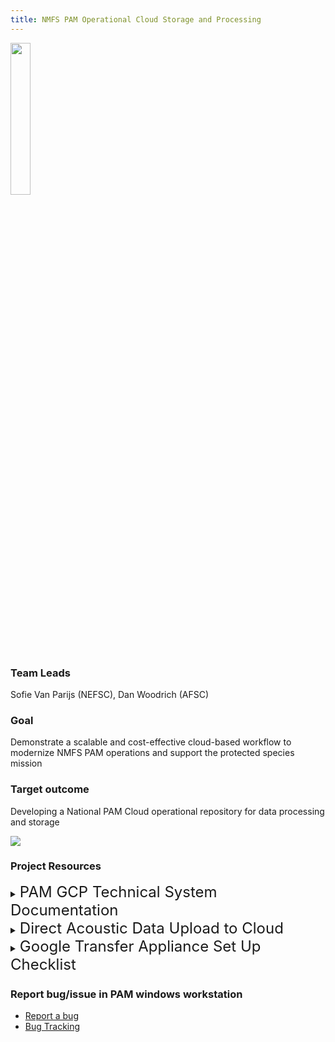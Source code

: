 ```yaml
---
title: NMFS PAM Operational Cloud Storage and Processing
---
```


![](/content/images/Priority_project_graphics/Cloud/Direct-upload-cloud.png){width=25%}

### Team Leads 
Sofie Van Parijs (NEFSC), Dan Woodrich (AFSC)

### Goal 
Demonstrate a scalable and cost-effective cloud-based workflow to modernize NMFS PAM operations and support the protected species mission\

### Target outcome
Developing a National PAM Cloud operational repository for data processing and storage

![](/content/images/Priority_project_graphics/Cloud/flowchart.PNG)

### Project Resources

<details>
<summary><font size = "5">PAM GCP Technical System Documentation</font></summary>

#### Overview 
Summary of key decisions, technical system set-up, and use expectations for using software applications in the PAM GCP. This document is an initial way to collaborate on developing the documentation and will be transitioned to the National PAM Network GitHub once folks have access. 

#### The acoustics SI and project design philosophy:
The ggn-nmfs-pamdata-prod-1 (“pamdata”) GCP project is designed to encompass the requirements of the PAM SI, while best prioritizing the wants and needs of the end-users and use cases, and staying near best admin practices for NMFS OCIO GCP. The relevant objectives of the PAM acoustics SI include acoustic data storage across NMFS, and passive acoustic monitoring applications that generally feed from this data. The primary end-users of the system include data owners and users, and application owners, developers, and users. 

#### Permissions structure: 
A principle and role based structure was designed for project capabilities. By defining specific [principle groups](https://source.cloud.google.com/ggn-nmfs-pamdata-prod-1/tf-repo-pamdata/+/master:principles.tf) (project supervisor, application developer, etc) the project is resilient to changes in individual users. [Roles](https://source.cloud.google.com/ggn-nmfs-pamdata-prod-1/tf-repo-pamdata/+/master:roles.tf) are given to these principle groups- for example, the project supervisors principle group is given viewing roles for most of the resources in the project for their visibility.  

For quick configuration and transparency during the dynamic early stages of the project, principle and role definitions are managed by a central “project admin” principle group via terraform. NMFS OCIO best practice recommends [Terraform](https://docs.google.com/document/d/1SPbbIz2hN4Gh236C7uAwGjzk-2AnpTPECJLsHB1RMPM/edit#heading=h.urcjjnawq27j) for more transparent project resource configuration and management, and this allows for simplicity and transparency. 

Alternatives: In the future, we may wish to delegate assignment of users to principle groups in a way that better resembles the true acoustics SI responsible parties (ie, supervisors can assign the project admin(s), data authorities can designate their respective data admin(s), etc). In the short term, this may result in too much unpredictability to the dynamic project. 

Below are some of the currently defined principles for the project: 

| Principle group name | Definition and roles |
| :---- | :---- |
| Project admin | Highest GCP admin role, controls project terraform (all principle, role, resource definitions) |
| Project supervisors | Highest SI role, has visibility across project resources, tells project admin what to do |
| Data authority | Responsible party for a particular FMC data storage bucket |
| Data admin | Administrates the contents (write/delete) of a particular storage bucket |
| Application developer | Access to software development resources |

#### Resources:

The pamdata project is expected to house PAM data from across NMFS, application development resources, and various applications (\<30) in various states of development. Sprawl is a serious threat, in particular since many end-users of the system (owners/authorities, supervisors, users) tend to understand the system through use of a web browser as opposed to filterable api calls. In other words, resource sprawl will lead to reduced understandability of the project across the PAM SI end users and is thus carefully considered. 

#### Data resources:

Each FMC has a distinct storage bucket for their data. This allows for some flexibility in data naming and easier isolation of permissions between FMCs. Principle groups that are designated here are data authorities (the data owner or responsible party, usually the PI of an FMC acoustics group), and the data admins (the technical users responsible for maintaining the contents of the storage bucket).

The browser allows for [easy viewing of the storage buckets](https://console.cloud.google.com/storage/browser?project=ggn-nmfs-pamdata-prod-1) such that non-technical users can easily interpret the current state of the data across the NMFS FMCs. However, the tool cannot distinguish the FMC buckets from application buckets, and in order to maintain easy interpretability applications will be encouraged to consolidate to fewer buckets as appropriate. Currently, three additional buckets outside of the FMC data buckets exist: the terraform state bucket, an application intermediate bucket, and an application output bucket.  

#### Development resources

The following resources have been stood up for application development: 

**Hardened docker image/server:** \
Based on NMFS hardened linux container and preloaded with docker. I developed an imagining pipeline for this, meaning it will be easy to keep up to date and we can make as many copies of this as developers need them. Developing on this instead of locally will be a little closer to cloud and streamlines and simplifies some assumptions. Please make sure any developers working on containers understand this option exists and the advantages in doing development here (hardware flexibility, more similar to production, built in permissions w/o key management, etc). 

**Docker registry:** \
This is where container images will be placed (whether we build or import them), and it is a key backbone of a variety of GCP container orchestration services. 

**Application storage buckets:** \
There are two new storage buckets, pamdata-app-intermediates and pamdata-app-outputs. Some of the time applications will need their own specific tiering and lifecycle, but I wanted to start with just these two, especially for early development, given that they are visible along with the FMC data buckets and we tend to like to use the console as a browsing tool to keep track of these. Keeping it to two, and dividing permissions by prefix, will keep the bucket display from getting too muddied. 

**Networking:** \
Created networks and subnets \- one for application and development machines, which require ssh and NAT internet connectivity, and one for batch processing, which relies on only private google connectivity by default, but other connectivity can be added as a particular app might need. 
</details>
<details>
<summary><font size = "5">Direct Acoustic Data Upload to Cloud</font></summary>
\
*Result:*

ASFC was able to upload 100TB of acoustic data to our GCP bucket over the internet connection in our science center (in Seattle) in a three week upload window with low operator effort, representing our whole primary acoustic data collection.\

*How:* 

Our research group committed two computers with normal user permissions in the AFSC data center to upload data from the AFSC LAN to our pamdata bucket. These two computers ran a simple script, which was written in R and wrapped calls to the GCP ‘gsutil’ tool. The script was very simple, about 50 lines. The script instructed the computers to only initiate uploads between the hours of 7pm and 6am on weekdays and constantly on weekends. The R sessions were logged so we could identify any early termination that might have resulted in partial or corrupted uploads. Additional process will be designed to check that the data was uploaded in full.\

*Impact:*

AFSC IT would have been notified by the NMFS network team if the traffic were considered disruptive. They would have traced the traffic to the machines under my user name, and contacted me to ask questions. This not happening suggests that the traffic was a non-issue. Scheduling traffic within off-hours (nights and weekends) prevents throttling normal user traffic during working hours, and staying within these confines is respectful and normal practice for NMFS IT groups. We did not notify AFSC IT or the NMFS network team as we wanted to test the impact of this traffic empirically, but going forward, especially with multiple FMCs performing uploads concurrently, we advise approving the traffic with FMC & NMFS IT.\

*Contact:*

Dan Woodrich [daniel.woodrich\@noaa.gov](mailto:daniel.woodrich@noaa.gov) if you would like to explore a similar process for your FMC acoustic data.\
R script: 

```r
is_weekday = function(x){
  weekdays = c('Thursday','Friday','Monday','Tuesday','Wednesday')
  return(weekdays(x) %in% weekdays)
}

is_after_hours= function(x){
  return(as.integer(format(x,"%H")) < 6 | as.integer(format(x,"%H")) > 18)
}

#cloud data upload. This assumes you are uploading bottom_mounted data , and just uploads the full content of each folder below the 'moorings' folder. Adapt the logic to your needs but note renaming / reorganizing is more complex. 

my_fmc_bucket_name = 'afsc-1'
my_top_level_data_path = "//161.55.120.117/NMML_AcousticsData/Audio_Data/Waves"
moorings = dir(my_top_level_data_path) #gets each subfolder of top level data path. 

#log the job
sink(paste("//akc0ss-n086/NMML_CAEP_Acoustics/Detector/pam_si/upload_log_",Sys.info()['nodename'],".csv",sep=""), append=TRUE, split=TRUE)

work = list(1:200,201:length(moorings)) #in my case we had 435 moorings. 
names(work) = c("computer1-name","computer2-name") #needs to match Sys.info()['nodename'] for computers you are using
moorings = moorings[work[[Sys.info()['nodename']]]]

for(mooring in moorings){
  
  #detect if it's a weekday during work hours, don't start a job. 
  while(is_weekday(Sys.time()) & !is_after_hours(Sys.time())){
    cat(paste('waiting...',Sys.time(),"\n"))
    Sys.sleep(600) #wait 10 minutes until trying again. 
  }
  
  #gsutil needs to be installed on the system through Google Cloud SDK. If you can open up a command line and run 'gsutil help' and recieve a response, the below line will work.  
  string = paste("gsutil -m cp -r ",my_top_level_data_path,mooring," gs://",my_fmc_bucket_name,"/bottom_mounted/",mooring,sep="")
  cat(paste("started",mooring,"at",Sys.time(),"\n"))
  system(string,intern=TRUE) 
  cat(paste("ended",mooring,"at",Sys.time(),"\n"))
}
```
</details>
<details>
<summary><font size = "5">Google Transfer Appliance Set Up Checklist</font></summary>

![](/content/images/Priority_project_graphics/Cloud/google-transfer.png)

1. Enable APIs - this has been completed that the console/project level and the checklist item can simply be marked as complete. 
2. Authorize Service Acounts: Email Dan Woodrich [daniel.woodrich\@noaa.gov](mailto:daniel.woodrich@noaa.gov) the link to the checklist so he can complete that step on your behalf
</details>

### Report bug/issue in PAM windows workstation
* [Report a bug](https://app.smartsheetgov.com/b/form/cb361c4cdbd7416c90bb5905020174a6)
* [Bug Tracking](https://app.smartsheetgov.com/b/home?dlp=%2Fsheets%2FcQ7v4XMHJVWMPf938jpgCF46695VP7Fc8J2p6HH1&dlq=view%3Dcard%26cardLevel%3D0%26cardViewByColumnId%3D5253881597847428)
